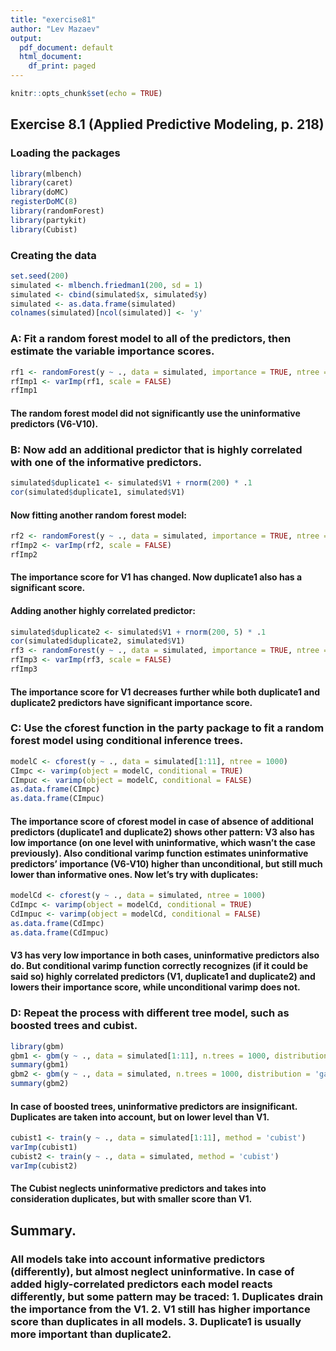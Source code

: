 ```yaml
---
title: "exercise81"
author: "Lev Mazaev"
output:
  pdf_document: default
  html_document:
    df_print: paged
---
```


```r
knitr::opts_chunk$set(echo = TRUE)
```

## Exercise 8.1 (Applied Predictive Modeling, p. 218)

### Loading the packages
```r
library(mlbench)
library(caret)
library(doMC)
registerDoMC(8)
library(randomForest)
library(partykit)
library(Cubist)
```

### Creating the data
```r
set.seed(200)
simulated <- mlbench.friedman1(200, sd = 1)
simulated <- cbind(simulated$x, simulated$y)
simulated <- as.data.frame(simulated)
colnames(simulated)[ncol(simulated)] <- 'y'
```

### A: Fit a random forest model to all of the predictors, then estimate the variable importance scores.
```r
rf1 <- randomForest(y ~ ., data = simulated, importance = TRUE, ntree = 1000)
rfImp1 <- varImp(rf1, scale = FALSE)
rfImp1
```
#### The random forest model did not significantly use the uninformative predictors (V6-V10).

### B: Now add an additional predictor that is highly correlated with one of the informative predictors.
```r
simulated$duplicate1 <- simulated$V1 + rnorm(200) * .1
cor(simulated$duplicate1, simulated$V1)
```
#### Now fitting another random forest model:
```r
rf2 <- randomForest(y ~ ., data = simulated, importance = TRUE, ntree = 1000)
rfImp2 <- varImp(rf2, scale = FALSE)
rfImp2
```
#### The importance score for V1 has changed. Now duplicate1 also has a significant score.
#### Adding another highly correlated predictor:
```r
simulated$duplicate2 <- simulated$V1 + rnorm(200, 5) * .1
cor(simulated$duplicate2, simulated$V1)
rf3 <- randomForest(y ~ ., data = simulated, importance = TRUE, ntree = 1000)
rfImp3 <- varImp(rf3, scale = FALSE)
rfImp3
```
#### The importance score for V1 decreases further while both duplicate1 and duplicate2 predictors have significant importance score.

### C: Use the cforest function in the party package to fit a random forest model using conditional inference trees.
```r
modelC <- cforest(y ~ ., data = simulated[1:11], ntree = 1000)
CImpc <- varimp(object = modelC, conditional = TRUE)
CImpuc <- varimp(object = modelC, conditional = FALSE)
as.data.frame(CImpc)
as.data.frame(CImpuc)
```
#### The importance score of cforest model in case of absence of additional predictors (duplicate1 and duplicate2) shows other pattern: V3 also has low importance (on one level with uninformative, which wasn't the case previously). Also conditional varimp function estimates uninformative predictors' importance (V6-V10) higher than unconditional, but still much lower than informative ones. Now let's try with duplicates:
```r
modelCd <- cforest(y ~ ., data = simulated, ntree = 1000)
CdImpc <- varimp(object = modelCd, conditional = TRUE)
CdImpuc <- varimp(object = modelCd, conditional = FALSE)
as.data.frame(CdImpc)
as.data.frame(CdImpuc)
```
#### V3 has very low importance in both cases, uninformative predictors also do. But conditional varimp function correctly recognizes (if it could be said so) highly correlated predictors (V1, duplicate1 and duplicate2) and lowers their importance score, while unconditional varimp does not. 

### D: Repeat the process with different tree model, such as boosted trees and cubist.
```r
library(gbm)
gbm1 <- gbm(y ~ ., data = simulated[1:11], n.trees = 1000, distribution = 'gaussian')
summary(gbm1)
gbm2 <- gbm(y ~ ., data = simulated, n.trees = 1000, distribution = 'gaussian')
summary(gbm2)
```
#### In case of boosted trees, uninformative predictors are insignificant. Duplicates are taken into account, but on lower level than V1.
```r
cubist1 <- train(y ~ ., data = simulated[1:11], method = 'cubist')
varImp(cubist1)
cubist2 <- train(y ~ ., data = simulated, method = 'cubist')
varImp(cubist2)
```
#### The Cubist neglects uninformative predictors and takes into consideration duplicates, but with smaller score than V1. 

## Summary.
### All models take into account informative predictors (differently), but almost neglect uninformative. In case of added higly-correlated predictors each model reacts differently, but some pattern may be traced: 1. Duplicates drain the importance from the V1. 2. V1 still has higher importance score than duplicates in all models. 3. Duplicate1 is usually more important than duplicate2.
